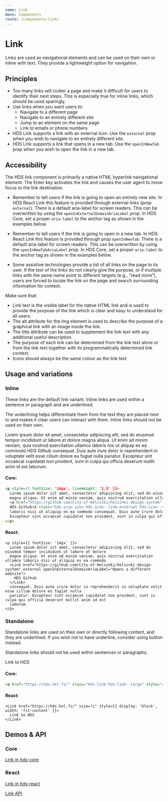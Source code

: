 ```yaml
---
name: Link
menu: Components
route: /components/link>
---
```



# Link

<LargeParagraph>
    Links are used as navigational elements and can be used on their own or inline with text. They provide a lightweight option for navigation.
</LargeParagraph>

## Principles
- Too many links will clutter a page and make it difficult for users to identify their next steps. This is especially true for inline links, which should be used sparingly.
- Use links when you want users to:
    - Navigate to a different page
    - Navigate to an entirely different site
    - Jump to an element on the same page
    - Link to emails or phone numbers
- HDS Link supports a link with an external icon. Use the `external` prop when you wish to navigate to an entirely different site.
- HDS Link supports a link that opens in a new tab. Use the `openInNewTab` prop when you wish to open the link in a new tab.


## Accessibility
The HDS link component is primarily a native HTML hyperlink navigational element. The Enter key activates the link and causes the user agent to move focus to the link destination.

- Remember to tell users if the link is going to open an entirely new site. In HDS React Link this feature is provided through external links (prop `external`). There is a default aria-label for screen readers. This can be overwritten by using the `openInExternalDomainAriaLabel` prop.
In HDS Core, set a proper `aria-label` to the anchor tag as shown in the examples below.

- Remember to tell users if the link is going to open in a new tab. In HDS React Link this feature is provided through prop `openInNewTab`. There is a default aria-label for screen readers. This can be overwritten by using the `openInNewTabAriaLabel` prop.
In HDS Core, set a proper `aria-label` to the anchor tag as shown in the examples below.

- Some assistive technologies provide a list of all links on the page to its user. If the text of the links do not clearly give the purpose, or if multiple links with the same name point to different targets (e.g., “read more”), users are forced to locate the link on the page and search surrounding information for context.

Make sure that:

- Link text is the visible label for the native HTML link and is used to provide the purpose of the link which is clear and easy to understand for all users.
- The alt attribute for the img element is used to describe the purpose of a graphical link with an image inside the link.
- The title attribute can be used to supplement the link text with any additional useful description.
- The purpose of each link can be determined from the link text alone or from the link text together with its programmatically determined link context.
- Icons should always be the same colour as the link text

## Usage and variations

### Inline
These links are the default link variant. Inline links are used within a sentence or paragraph and are underlined.

The underlining helps differentiate them from the text they are placed next to and makes it clear users can interact with them. Inline links should not be used on their own.

<Playground>
  <p style={{ fontSize: '14px' }}>
    Lorem ipsum dolor sit amet, consectetur adipiscing elit, sed do eiusmod tempor incididunt ut labore et dolore
    magna aliqua. Ut enim ad minim veniam, quis nostrud exercitation ullamco laboris nisi ut aliquip ex ea commodo
    <Link href="https://github.com/City-of-Helsinki/helsinki-design-system" external openInExternalDomainAriaLabel="Opens a different website">
      HDS Github
    </Link>
    consequat. Duis aute irure dolor in reprehenderit in voluptate velit esse cillum dolore eu fugiat nulla
    pariatur. Excepteur sint occaecat cupidatat non proident, sunt in culpa qui officia deserunt mollit anim id est
    laborum.
  </p>
</Playground>

#### Core:
```html
<p style={{ fontSize: '14px', lineHeight: '1.5' }}>
  Lorem ipsum dolor sit amet, consectetur adipiscing elit, sed do eiusmod tempor incididunt ut labore et dolore
  magna aliqua. Ut enim ad minim veniam, quis nostrud exercitation ullamco
  <a href="https://github.com/City-of-Helsinki/helsinki-design-system" class="hds-link hds-link--small" aria-label="HDS Github. Opens in external domain">
  HDS Github<i class="hds-icon icon hds-icon--link-external hds-icon--size-xs vertical-align-small-or-medium-icon" aria-hidden="true"></i></a>
  laboris nisi ut aliquip ex ea commodo consequat. Duis aute irure dolor in reprehenderit in voluptate velit esse cillum dolore eu fugiat nulla pariatur.
  Excepteur sint occaecat cupidatat non proident, sunt in culpa qui officia deserunt mollit anim id est laborum.
</p>
```

#### React:
```tsx
<p style={{ fontSize: '14px' }}>
  Lorem ipsum dolor sit amet, consectetur adipiscing elit, sed do eiusmod tempor incididunt ut labore et dolore
  magna aliqua. Ut enim ad minim veniam, quis nostrud exercitation ullamco laboris nisi ut aliquip ex ea commodo
  <Link href="https://github.com/City-of-Helsinki/helsinki-design-system" external openInExternalDomainAriaLabel="Opens a different website">
    HDS Github
  </Link>
  consequat. Duis aute irure dolor in reprehenderit in voluptate velit esse cillum dolore eu fugiat nulla
  pariatur. Excepteur sint occaecat cupidatat non proident, sunt in culpa qui officia deserunt mollit anim id est
  laborum.
</p>
```

### Standalone
Standalone links are used on their own or directly following content, and they are underlined. If you wish not to have underline, consider using button instead.

Standalone links should not be used within sentences or paragraphs.

<Playground>
    <Link href="https://hds.hel.fi/" size="L" style={{ display: 'block', width: 'fit-content' }}>
      Link to HDS
    </Link>
</Playground>

#### Core:

```html
<a href="https://hds.hel.fi/" class="hds-link hds-link--large" style="display:block;">Standalone link</a>
```

#### React:

```tsx
<Link href="https://hds.hel.fi/" size="L" style={{ display: 'block', width: 'fit-content' }}>
  Link to HDS
</Link>
```

## Demos & API

### Core

[Link in hds-core](/storybook/core/?path=/story/components-link--default)

### React

[Link in hds-react](/storybook/react/?path=/story/components-link--default)

[Link API](/storybook/react/?path=/docs/components-link--default)

